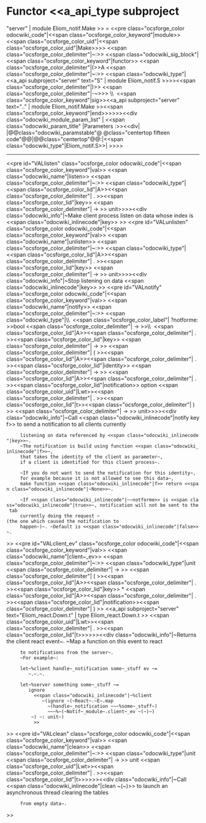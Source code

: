 =Functor <<a_api_type subproject="server" | module Eliom_notif.Make >> =
<<pre class="ocsforge_color odocwiki_code"|<<span class="ocsforge_color_keyword"|module>> <<span class="ocsforge_color_uid"|<<span class="ocsforge_color_uid"|Make>>>> <<span class="ocsforge_color_delimiter"|~:>> <<span class="odocwiki_sig_block"|<<span class="ocsforge_color_keyword"|functor>> <<span class="ocsforge_color_delimiter"|(>>A <<span class="ocsforge_color_delimiter"|~:>> <<span class="odocwiki_type"|<<a_api subproject="server" text="S" | module Eliom_notif.S >>>><<span class="ocsforge_color_delimiter"|)>> <<span class="ocsforge_color_delimiter"|-~>>> \\  <<span class="ocsforge_color_keyword"|sig>><<a_api subproject="server" text=".." | module Eliom_notif.Make >><<span class="ocsforge_color_keyword"|end>>>>>><<div class="odocwiki_module_param_list" | <<span class="odocwiki_param_title" |Parameters :>><<div|
|@@class="odocwiki_paramstable"@ @class="centertop fifteen code"@@{{{A}}}|@@class="centertop"@@:|<<span class="odocwiki_type"|Eliom_notif.S>>|
>>>>

----
<<pre id="VALlisten" class="ocsforge_color odocwiki_code"|<<span class="ocsforge_color_keyword"|val>> <<span class="odocwiki_name"|listen>> <<span class="ocsforge_color_delimiter"|~:>> <<span class="odocwiki_type"|<<span class="ocsforge_color_lid"|A>><<span class="ocsforge_color_delimiter"| . >><<span class="ocsforge_color_lid"|key>> <<span class="ocsforge_color_delimiter"| -> >> unit>>>><<div class="odocwiki_info"|~Make client process listen on data whose index is <<span class="odocwiki_inlinecode"|key>>
>>
<<pre id="VALunlisten" class="ocsforge_color odocwiki_code"|<<span class="ocsforge_color_keyword"|val>> <<span class="odocwiki_name"|unlisten>> <<span class="ocsforge_color_delimiter"|~:>> <<span class="odocwiki_type"|<<span class="ocsforge_color_lid"|A>><<span class="ocsforge_color_delimiter"| . >><<span class="ocsforge_color_lid"|key>> <<span class="ocsforge_color_delimiter"| -> >> unit>>>><<div class="odocwiki_info"|~Stop listening on data <<span class="odocwiki_inlinecode"|key>>
>>
<<pre id="VALnotify" class="ocsforge_color odocwiki_code"|<<span class="ocsforge_color_keyword"|val>> <<span class="odocwiki_name"|notify>> <<span class="ocsforge_color_delimiter"|~:>> <<span class="odocwiki_type"|\\  <<span class="ocsforge_color_label"| ?notforme: >>bool <<span class="ocsforge_color_delimiter"| -> >>\\  <<span class="ocsforge_color_lid"|A>><<span class="ocsforge_color_delimiter"| . >><<span class="ocsforge_color_lid"|key>> <<span class="ocsforge_color_delimiter"| -> >> <<span class="ocsforge_color_delimiter"| ( >><<span class="ocsforge_color_lid"|A>><<span class="ocsforge_color_delimiter"| . >><<span class="ocsforge_color_lid"|identity>> <<span class="ocsforge_color_delimiter"| -> >> <<span class="ocsforge_color_lid"|A>><<span class="ocsforge_color_delimiter"| . >><<span class="ocsforge_color_lid"|notification>> option <<span class="ocsforge_color_uid"|Lwt>><<span class="ocsforge_color_delimiter"| . >><<span class="ocsforge_color_lid"|t>><<span class="ocsforge_color_delimiter"| ) >> <<span class="ocsforge_color_delimiter"| -> >> unit>>>><<div class="odocwiki_info"|~Call <<span class="odocwiki_inlinecode"|notify key f>> to send a notification to all clients currently
      listening on data referenced by <<span class="odocwiki_inlinecode"|key>>~.
      ~The notification is build using function <<span class="odocwiki_inlinecode"|f>>~,
      that takes the identity of the client as parameter~,
      if a client is identified for this client process~.


      ~If you do not want to send the notification for this identity~,
      for example because it is not allowed to see this data~,
      make function <<span class="odocwiki_inlinecode"|f>> return <<span class="odocwiki_inlinecode"|~None>>~.


      ~If <<span class="odocwiki_inlinecode"|~~notforme>> is <<span class="odocwiki_inlinecode"|true>>~, notification will not be sent to the tab
      currently doing the request ~(the one which caused the notification to
      happen~)~. ~Default is <<span class="odocwiki_inlinecode"|false>>~.
>>
<<pre id="VALclient_ev" class="ocsforge_color odocwiki_code"|<<span class="ocsforge_color_keyword"|val>> <<span class="odocwiki_name"|client~_ev>> <<span class="ocsforge_color_delimiter"|~:>> <<span class="odocwiki_type"|unit <<span class="ocsforge_color_delimiter"| -> >> <<span class="ocsforge_color_delimiter"| ( >><<span class="ocsforge_color_lid"|A>><<span class="ocsforge_color_delimiter"| . >><<span class="ocsforge_color_lid"|key>> * <<span class="ocsforge_color_lid"|A>><<span class="ocsforge_color_delimiter"| . >><<span class="ocsforge_color_lid"|notification>><<span class="ocsforge_color_delimiter"| ) >> <<a_api subproject="server" text="Eliom_react.Down.t" | type Eliom_react.Down.t >> <<span class="ocsforge_color_uid"|Lwt>><<span class="ocsforge_color_delimiter"| . >><<span class="ocsforge_color_lid"|t>>>>>><<div class="odocwiki_info"|~Returns the client react event~. ~Map a function on this event to react
      to notifications from the server~.
      ~For example~:


      let~%client handle~_notification some~_stuff ev ~=
         ~.~.~.


      let~%server something some~_stuff ~=
         ignore
           <<span class="odocwiki_inlinecode"|~%client
              ~(ignore ~(~React~.~E~.map
		        ~(handle~_notification ~~~%some~_stuff~)
		        ~~~%~(~Notif~_module~.client~_ev ~(~)~)
	      ~) ~: unit~)
           >>
>>
<<pre id="VALclean" class="ocsforge_color odocwiki_code"|<<span class="ocsforge_color_keyword"|val>> <<span class="odocwiki_name"|clean>> <<span class="ocsforge_color_delimiter"|~:>> <<span class="odocwiki_type"|unit <<span class="ocsforge_color_delimiter"| -> >> unit <<span class="ocsforge_color_uid"|Lwt>><<span class="ocsforge_color_delimiter"| . >><<span class="ocsforge_color_lid"|t>>>>>><<div class="odocwiki_info"|~Call <<span class="odocwiki_inlinecode"|clean ~(~)>> to launch an asynchronous thread clearing the tables
      from empty data~.
>>
